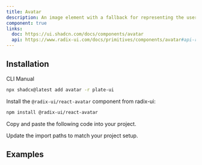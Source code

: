 ```yaml
---
title: Avatar
description: An image element with a fallback for representing the user.
component: true
links:
  doc: https://ui.shadcn.com/docs/components/avatar
  api: https://www.radix-ui.com/docs/primitives/components/avatar#api-reference
---
```


## Installation

<Tabs defaultValue="cli">

<TabsList>
<TabsTrigger value="cli">CLI</TabsTrigger>
<TabsTrigger value="manual">Manual</TabsTrigger>
</TabsList>
<TabsContent value="cli">

```bash
npx shadcx@latest add avatar -r plate-ui
```

</TabsContent>

<TabsContent value="manual">

<Steps>

<Step>

Install the `@radix-ui/react-avatar` component from radix-ui:

```bash
npm install @radix-ui/react-avatar
```

</Step>

<Step>

Copy and paste the following code into your project.

</Step>

<ComponentSource name="avatar" />

<Step>

Update the import paths to match your project setup.

</Step>

</Steps>

</TabsContent>

</Tabs>

## Examples

<ComponentSource src="../../templates/plate-playground-template/src/components/plate-ui/comment-avatar.tsx" />
